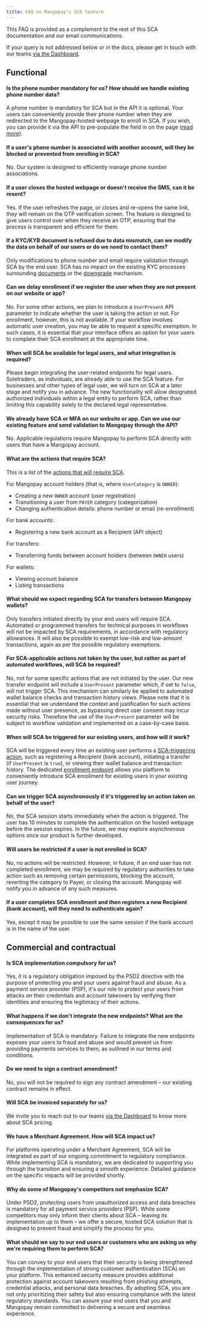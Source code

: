 ```yaml
---
title: FAQ on Mangopay's SCA feature
---
```


This FAQ is provided as a complement to the rest of this SCA documentation and our email communications.

If your query is not addressed below or in the docs, please get in touch with our teams <a href="https://hub.mangopay.com/" target="_blank">via the Dashboard</a>.

## Functional

#### Is the phone number mandatory for us? How should we handle existing phone number data?
A phone number is mandatory for SCA but in the API it is optional. Your users can conveniently provide their phone number when they are redirected to the Mangopay-hosted webpage to enroll in SCA. If you wish, you can provide it via the API to pre-populate the field in on the page ([read more](/guides/users/sca#OTP)).

#### If a user's phone number is associated with another account, will they be blocked or prevented from enrolling in SCA?
No. Our system is designed to efficiently manage phone number associations. 

#### If a user closes the hosted webpage or doesn't receive the SMS, can it be resent? 
Yes. If the user refreshes the page, or closes and re-opens the same link, they will remain on the OTP verification screen. The feature is designed to give users control over when they receive an OTP, ensuring that the process is transparent and efficient for them. 

#### If a KYC/KYB document is refused due to data mismatch, can we modify the data on behalf of our users or do we need to contact them?
Only modifications to phone number and email require validation through SCA by the end user. SCA has no impact on the existing KYC processes surrounding [documents](/guides/users/verification) or the [downgrade](/guides/users/verification/downgrade) mechanism.

#### Can we delay enrollment if we register the user when they are not present on our website or app?
No. For some other actions, we plan to introduce a `UserPresent` API parameter to indicate whether the user is taking the action or not. For enrollment, however, this is not available. If your workflow involves automatic user creation, you may be able to request a specific exemption. In such cases, it is essential that your interface offers an option for your users to complete their SCA enrollment at the appropriate time.

#### When will SCA be available for legal users, and what integration is required?
Please begin integrating the user-related endpoints for legal users. Soletraders, as individuals, are already able to use the SCA feature. For businesses and other types of legal user, we will turn on SCA at a later stage and notify you in advance. The new functionality will allow designated authorized individuals within a legal entity to perform SCA, rather than limiting this capability solely to the declared legal representative.

#### We already have SCA or MFA on our website or app. Can we use our existing feature and send validation to Mangopay through the API?
No. Applicable regulations require Mangopay to perform SCA directly with users that have a Mangopay account.

#### What are the actions that require SCA?
This is a list of the [actions that will require SCA](/guides/users/sca#actions-requiring-sca).

For Mangopay account holders (that is, where `UserCategory` is `OWNER`):
- Creating a new `OWNER` account (user registration)
- Transitioning a user from `PAYER` category (categorization)
- Changing authentication details: phone number or email (re-enrollment)

For bank accounts: 
- Registering a new bank account as a Recipient (API object)

For transfers:
- Transferring funds between account holders (between `OWNER` users)

For wallets:
- Viewing account balance
- Listing transactions


#### What should we expect regarding SCA for transfers between Mangopay wallets?
Only transfers initiated directly by your end users will require SCA. Automated or programmed transfers for technical purposes in workflows will not be impacted by SCA requirements, in accordance with regulatory allowances. It will also be possible to exempt low-risk and low-amount transactions, again as per the possible regulatory exemptions.

#### For SCA-applicable actions not taken by the user, but rather as part of automated workflows, will SCA be required?
No, not for some specific actions that are not initiated by the user. Our new transfer endpoint will include a `UserPresent` parameter which, if set to `false`, will not trigger SCA. This mechanism can similarly be applied to automated wallet balance checks and transaction history views. Please note that it is essential that we understand the context and justification for such actions made without user presence, as bypassing direct user consent may incur security risks. Therefore the use of the `UserPresent` parameter will be subject to workflow validation and implemented on a case-by-case basis.

#### When will SCA be triggered for our existing users, and how will it work?
SCA will be triggered every time an existing user performs a [SCA-triggering action](/guides/users/sca#actions-requiring-sca), such as registering a Recipient (bank account), initiating a transfer (if `UserPresent` is `true`), or viewing their wallet balance and transaction history. The dedicated [enrollment endpoint](/api-reference/users/enroll-user) allows you platform to conveniently introduce SCA enrollment for existing users in your existing user journey.

#### Can we trigger SCA asynchronously if it's triggered by an action taken on behalf of the user? 
No, the SCA session starts immediately when the action is triggered. The user has 10 minutes to complete the authentication on the hosted webpage before the session expires. In the future, we may explore asynchronous options once our product is further developed.

#### Will users be restricted if a user is not enrolled in SCA?
No, no actions will be restricted. However, in future, if an end user has not completed enrollment, we may be required by regulatory authorities to take action such as removing certain permissions, blocking the account, reverting the category to Payer, or closing the account. Mangopay will notify you in advance of any such measures. 

#### If a user completes SCA enrollment and then registers a new Recipient (bank account), will they need to authenticate again?
Yes, except it may be possible to use the same session if the bank account is in the name of the user.

## Commercial and contractual

#### Is SCA implementation compulsory for us?
Yes, it is a regulatory obligation imposed by the PSD2 directive with the purpose of protecting you and your users against fraud and abuse. As a payment service provider (PSP), it's our role to protect your users from attacks on their credentials and account takeovers by verifying their identities and ensuring the legitimacy of their actions.

#### What happens if we don't integrate the new endpoints? What are the consequences for us?
Implementation of SCA is mandatory. Failure to integrate the new endpoints exposes your users to fraud and abuse and would prevent us from providing payments services to them, as outlined in our terms and conditions.

#### Do we need to sign a contract amendment?
No, you will not be required to sign any contract amendment – our existing contract remains in effect.

#### Will SCA be invoiced separately for us?
We invite you to reach out to our teams <a href="https://hub.mangopay.com/" target="_blank">via the Dashboard</a> to know more about SCA pricing.

#### We have a Merchant Agreement. How will SCA impact us?
For platforms operating under a Merchant Agreement, SCA will be integrated as part of our ongoing commitment to regulatory compliance. While implementing SCA is mandatory, we are dedicated to supporting you through the transition and ensuring a smooth experience. Detailed guidance on the specific impacts will be provided shortly.

#### Why do some of Mangopay's competitors not emphasize SCA?
Under PSD2, protecting users from unauthorized access and data breaches is mandatory for all payment service providers (PSP). While some competitors may only inform their clients about SCA – leaving its implementation up to them – we offer a secure, hosted SCA solution that is designed to prevent fraud and simplify the process for you.

#### What should we say to our end users or customers who are asking us why we're requiring them to perform SCA? 
You can convey to your end users that their security is being strengthened through the implementation of strong customer authentication (SCA) on your platform. This enhanced security measure provides additional protection against account takeovers resulting from phishing attempts, credential attacks, and personal data breaches. By adopting SCA, you are not only prioritizing their safety but also ensuring compliance with the latest regulatory standards. You can assure your end users that you and Mangopay remain committed to delivering a secure and seamless experience.
